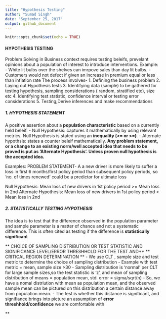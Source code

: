 ```yaml
---
title: "Hypothesis Testing"
author: "Sumad Singh"
date: "September 25, 2017"
output: github_document
---
```


```r
knitr::opts_chunk$set(echo = TRUE)
```

#### HYPOTHESIS TESTING
Problem Solving in Business context requires testing beleifs, prevelant opinions about a population
of interest to introduce interventions.
Example: 
- White lit bulbs over the shelves can imrpove sales than day lit bulbs.
- Customers would not defect if given an increase in premium equal or less than inflation rate
The process involves-
1. Defining the business problem
2. Laying out Hypothesis tests
3. Identifying data (sample) to be gathered for testing hypothesis,
   sampling considerations ( random, stratified etc), size etc
4. Identifying test statistic, confidence interval or testing error considerations
5. Testing,Derive inferences and make recommendations

##### 1. HYPOTHESIS STATEMENT
A positive assertion about a **population characteristic** based on a currently held beleif.
- Null Hypothesis: captures it mathematically by using relevant metrics. Null Hypothesis is stated
using an **inequality (<= or >=)**.
- Alternate hypothsis: states a counter beleif mathematically.
**Any problem statement, or a change to an existing norm/well accepted idea that needs to be proved is put 
as 'Alternate Hypothesis'. Unless proven null hypothesis is the accepted idea.**

Examples: 
PROBLEM STATEMENT-
A a new driver is more likely to suffer a loss in first 6 months/first policy period
than subsequent policy periods, so 'no. of times renewed' could be a predictor for
ultimate loss

Null Hypothesis: Mean loss of new drivers in 1st policy period >= Mean loss in 2nd
Alternate Hypothesis: Mean loss of new drivers in 1st policy period < Mean loss in 2nd

##### 2. STATISTICALLY TESTING HYPOTHESIS
The idea is to test that the difference observed in the population parameter and sample
parameter is a matter of chance and not a systematic difference. This is often cited as
testing if the difference is **statistically significant**

** CHOICE OF SAMPLING DISTRIBUTION OR TEST STATISTIC AND**
** SIGNIFICANCE LEVEL/ERROR THRESHHOLD FOR THE TEST AND** 
** CRITICAL REGION DETERMINATION ** 
- We use CLT , sample size and test metric to determine the choice of sampling
  distribution
- Example with test metric = mean, sample size >30
  - Sampling distribution is 'normal' per CLT for large sample sizes,so the test statistic is 'z',
    and mean of sampling distribution of means =  population mean, std. error = sigma/sqrt(n)
  - So, we have a nomal distriution with mean as population mean, and the observed sample mean
    can be pictured on this distribution a certain distance away from population mean.
  - The test is whether this distance is significant, and signifiance brings into picture an
    assumption of **error threshhold/confidence** we are comfortable with 


**  



